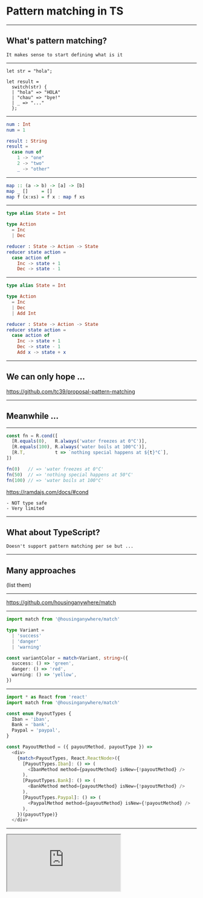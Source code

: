 

<Head>
  <title>Pattern matching in TS</title>
</Head>

# Pattern matching in TS

---

## What's pattern matching?

```notes
It makes sense to start defining what is it
```

---

```re
let str = "hola";

let result =
  switch(str) {
  | "hola" => "HOLA"
  | "chau" => "bye!"
  | _ => "..."
  };
```

---

```elm
num : Int
num = 1

result : String
result = 
  case num of
    1 -> "one"
    2 -> "two"
    _ -> "other"
```

---

```haskell
map :: (a -> b) -> [a] -> [b]
map _ []     = []
map f (x:xs) = f x : map f xs
```

---

```elm
type alias State = Int

type Action
  = Inc
  | Dec

reducer : State -> Action -> State
reducer state action =
  case action of
    Inc -> state + 1
    Dec -> state - 1
```

---

```elm
type alias State = Int

type Action
  = Inc
  | Dec
  | Add Int

reducer : State -> Action -> State
reducer state action =
  case action of
    Inc -> state + 1
    Dec -> state - 1
    Add x -> state + x
```

---

## We can only hope ...

<https://github.com/tc39/proposal-pattern-matching>

---

## Meanwhile ...

---

```js
const fn = R.cond([
  [R.equals(0),   R.always('water freezes at 0°C')],
  [R.equals(100), R.always('water boils at 100°C')],
  [R.T,           t => `nothing special happens at ${t}°C`],
])

fn(0)   // => 'water freezes at 0°C'
fn(50)  // => 'nothing special happens at 50°C'
fn(100) // => 'water boils at 100°C'
```

<https://ramdajs.com/docs/#cond>

```notes
- NOT type safe
- Very limited
```

---

## What about TypeScript?

```notes
Doesn't support pattern matching per se but ...
```

---

## Many approaches

(list them)

---

<https://github.com/housinganywhere/match>

---

```ts
import match from '@housinganywhere/match'

type Variant =
  | 'success'
  | 'danger'
  | 'warning'

const variantColor = match<Variant, string>({
  success: () => 'green',
  danger: () => 'red',
  warning: () => 'yellow',
})
```

---

```ts
import * as React from 'react'
import match from '@housinganywhere/match'

const enum PayoutTypes {
  Iban = 'iban',
  Bank = 'bank',
  Paypal = 'paypal',
}

const PayoutMethod = ({ payoutMethod, payoutType }) => 
  <div>
    {match<PayoutTypes, React.ReactNode>({
      [PayoutTypes.Iban]: () => (
        <IbanMethod method={payoutMethod} isNew={!payoutMethod} />
      ),
      [PayoutTypes.Bank]: () => (
        <BankMethod method={payoutMethod} isNew={!payoutMethod} />
      ),
      [PayoutTypes.Paypal]: () => (
        <PaypalMethod method={payoutMethod} isNew={!payoutMethod} />
      ),
    })(payoutType)}
  </div>
```

---

<iframe
  src="https://codesandbox.io/embed/o9y2mrx5k9"
  style={{ width:'95vw', height: '95vh', border: 0, borderRadius: 4, overflow:'hidden' }}
  sandbox="allow-modals allow-forms allow-popups allow-scripts allow-same-origin"
/>

---

```ts
type RemoteData<D, E> =
  | NotAsked
  | Loading
  | Success<D>
  | Failure<E>
```

<https://github.com/gillchristian/remote-data-ts>

---

```tsx
const renderArticle = cata<Article, string, React.ReactNode>({
  notAsked: () => <Idle />,
  loading: () => <Spinner />,
  success: (article) => <Article {...article} />,
  error: (msg) => <Msg variant="danger">{msg}</Msg>,
})
```

---

<iframe
  src="https://codesandbox.io/embed/kx6q84nk5o"
  style={{ width:'95vw', height: '95vh', border: 0, borderRadius: 4, overflow:'hidden' }}
  sandbox="allow-modals allow-forms allow-popups allow-scripts allow-same-origin"
/>

---

<https://housinganywhere.com>

<https://github.com/gillchristian>

---

# THE END

